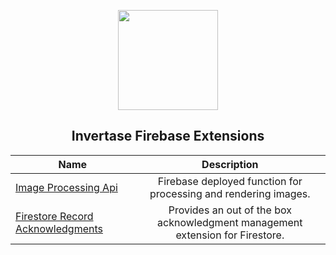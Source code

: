 <p align="center">
  <img
    src="https://static.invertase.io/assets/invertase/invertase-rounded-avatar.png"
    width="160"
  />
  <h2 align="center">Invertase Firebase Extensions</h2>
</p>

| Name                                                             |                                  Description                                  |
| ---------------------------------------------------------------- | :---------------------------------------------------------------------------: |
| [Image Processing Api](/image-processing-api)                    |        Firebase deployed function for processing and rendering images.        |
| [Firestore Record Acknowledgments](/record-user-acknowledgments) | Provides an out of the box acknowledgment management extension for Firestore. |
